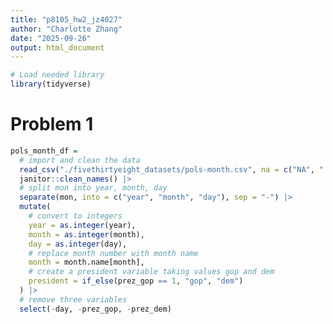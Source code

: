 ```yaml
---
title: "p8105_hw2_jz4027"
author: "Charlotte Zhang"
date: "2025-09-26"
output: html_document
---
```

```r
# Load needed library
library(tidyverse)
```

# Problem 1
```r
pols_month_df = 
  # import and clean the data
  read_csv("./fivethirtyeight_datasets/pols-month.csv", na = c("NA", ".", "")) |>
  janitor::clean_names() |>
  # split mon into year, month, day
  separate(mon, into = c("year", "month", "day"), sep = "-") |>
  mutate(
    # convert to integers
    year = as.integer(year),
    month = as.integer(month),
    day = as.integer(day),
    # replace month number with month name
    month = month.name[month],
    # create a president variable taking values gop and dem
    president = if_else(prez_gop == 1, "gop", "dem")
  ) |>
  # remove three variables
  select(-day, -prez_gop, -prez_dem)
  

```





